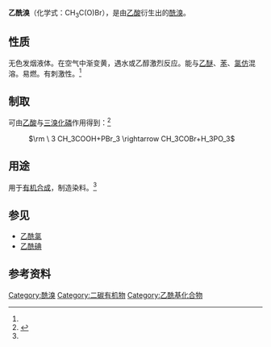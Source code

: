 {{chembox
|Reference = <ref>[[西格玛奥德里奇|西格玛奥德里奇]]的[https://www.sigmaaldrich.com/US/en/product/aldrich/135968 乙酰溴] {{Wayback|url=https://www.sigmaaldrich.com/US/en/product/aldrich/135968 |date=20220202095734 }}介绍</ref>
|ImageFile = Acetyl_bromide.png 
|ImageSize = 120px
|IUPACName = Ethanoyl bromide
|OtherNames = 溴乙酰<br />溴化乙酰<br />溴化醋酰
|Section1={{Chembox Identifiers
| ChemSpiderID_Ref = {{chemspidercite|correct|chemspider}}
| ChemSpiderID = 10050
| InChI = 1/C2H3BrO/c1-2(3)4/h1H3
| InChIKey = FXXACINHVKSMDR-UHFFFAOYAZ
| SMILES1 = BrC(=O)C
| StdInChI_Ref = {{stdinchicite|correct|chemspider}}
| StdInChI = 1S/C2H3BrO/c1-2(3)4/h1H3
| StdInChIKey_Ref = {{stdinchicite|correct|chemspider}}
| StdInChIKey = FXXACINHVKSMDR-UHFFFAOYSA-N
| CASNo_Ref = {{cascite|correct|CAS}}
| CASNo=506-96-7
| PubChem=10482
| SMILES=CC(=O)Br
  }}
|Section2 = {{Chembox Properties
|  Formula = C<sub>2</sub>H<sub>3</sub>BrO
|  MolarMass = 122.95
|  Appearance = 无色有刺鼻气味的发烟液体<ref name="ilo">[http://www.ilo.org/public/english/protection/safework/cis/products/icsc/dtasht/_icsc03/icsc0365.pdf Acetyl bromide]</ref>
|  Density = 1.663 g/mL 
|  MeltingPtC = -96
|  BoilingPt = 75-77 °C
|  Solubility = 遇水或[[乙醇|乙醇]]剧烈反应<ref name="sjsc">试剂手册，页9</ref>
|  RefractIndex = 1.45 (20 °C)
  }}
|Section3={{Chembox Hazards
|  EUClass = 腐蚀性（'''C'''）
|  ExternalMSDS = [http://www.ilo.org/public/english/protection/safework/cis/products/icsc/dtasht/_icsc03/icsc0365.pdf ILO MSDS]
|  FlashPtC = 110
|  Autoignition =
|  RPhrases = {{R14}},{{R34}} 
|  SPhrases = {{S26}},{{S36/37/39}},{{S45}}
|  LD50 = 哺乳动物，腹腔：250 mg/kg <ref name="sjsc" />
  }}
}}

'''乙酰溴'''（化学式：CH<sub>3</sub>C(O)Br），是由[[乙酸|乙酸]]衍生出的[[酰溴|酰溴]]。

== 性质 ==
无色发烟液体。在空气中渐变黄，遇水或乙醇激烈反应。能与[[乙醚|乙醚]]、[[苯|苯]]、[[氯仿|氯仿]]混溶。易燃。有刺激性。<ref name="sjsc" />

== 制取 ==
可由[[乙酸|乙酸]]与[[三溴化磷|三溴化磷]]作用得到：<ref>{{cite journal en| doi = 10.1021/ja01858a502 | journal = [[J._Am._Chem._Soc.|J. Am. Chem. Soc.]] | title = The Preparation of Acetyl Bromide | author = Theodore M. Burton and Ed. F. Degering | year = 1940 | volume = 62 | pages = 227}}</ref>

: <math>\rm \ 3 CH_3COOH+PBr_3 \rightarrow CH_3COBr+H_3PO_3</math>

== 用途 ==
用于[[有机合成|有机合成]]，制造染料。<ref name="sjsc" />

== 参见 ==
* [[乙酰氯|乙酰氯]]
* [[乙酰碘|乙酰碘]]

== 参考资料 ==
{{reflist}}
{{乙酸鹽}}
[[Category:酰溴|Category:酰溴]]
[[Category:二碳有机物|Category:二碳有机物]]
[[Category:乙酰基化合物|Category:乙酰基化合物]]